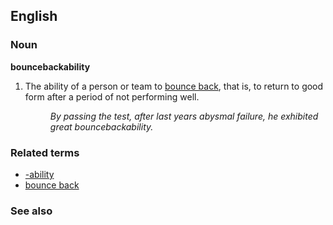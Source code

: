 ==English==

===Noun===
'''bouncebackability'''

# {{uncountable}} The ability of a person or team to [[bounce back]], that is, to return to good form after a period of not performing well.
#: ''By passing the test, after last years abysmal failure, he exhibited great bouncebackability.''

===Related terms===
*[[-ability]]
*[[bounce back]]

===See also===
{{pedialite}}